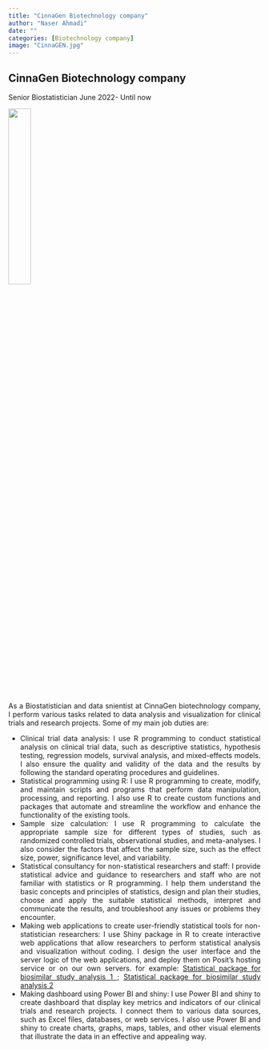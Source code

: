 ```yaml
---
title: "CinnaGen Biotechnology company"
author: "Naser Ahmadi"
date: ""
categories: [Biotechnology company]
image: "CinnaGEN.jpg"
---
```



## CinnaGen Biotechnology company
 Senior Biostatistician 
 June 2022- Until now
 
<img src="CinnaGEN.jpg" style="height: 30%; width: 30%; object-fit: contain" onclick="window.open('https://www.cinnagen.com/', 'blank');"/>
<div style="text-align: justify">

As a Biostatistician and data snientist at CinnaGen biotechnology company, I perform various tasks related to data analysis and visualization for clinical trials and research projects. Some of my main job duties are:


* Clinical trial data analysis: I use R programming to conduct statistical analysis on clinical trial data, such as descriptive statistics, hypothesis testing, regression models, survival analysis, and mixed-effects models. I also ensure the quality and validity of the data and the results by following the standard operating procedures and guidelines.
* Statistical programming using R: I use R programming to create, modify, and maintain scripts and programs that perform data manipulation, processing, and reporting. I also use R to create custom functions and packages that automate and streamline the workflow and enhance the functionality of the existing tools.
* Sample size calculation: I use R programming to calculate the appropriate sample size for different types of studies, such as randomized controlled trials, observational studies, and meta-analyses. I also consider the factors that affect the sample size, such as the effect size, power, significance level, and variability.
* Statistical consultancy for non-statistical researchers and staff: I provide statistical advice and guidance to researchers and staff who are not familiar with statistics or R programming. I help them understand the basic concepts and principles of statistics, design and plan their studies, choose and apply the suitable statistical methods, interpret and communicate the results, and troubleshoot any issues or problems they encounter.
* Making web applications to create user-friendly statistical tools for non-statistician researchers: I use Shiny package in R to create interactive web applications that allow researchers to perform statistical analysis and visualization without coding. I design the user interface and the server logic of the web applications, and deploy them on Posit’s hosting service or on our own servers.
for example:
<a href="https://naser-ahmadi.shinyapps.io/Comparability-package/" target="_blank">Statistical package for biosimilar study analysis 1 ;</a>
<a href="https://naser-ahmadi.shinyapps.io/Comparability-group/" target="_blank">Statistical package for biosimilar study analysis 2</a>
* Making dashboard using Power BI and shiny: I use Power BI and shiny to create dashboard that display key metrics and indicators of our clinical trials and research projects. I connect them to various data sources, such as Excel files, databases, or web services. I also use Power BI and shiny to create charts, graphs, maps, tables, and other visual elements that illustrate the data in an effective and appealing way.
</div>


